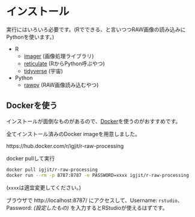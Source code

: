 # インストール

実行にはいろいろ必要です。(Rでできる、と言いつつRAW画像の読み込みにPythonを使います。)

- R
    - [imager](https://github.com/dahtah/imager) (画像処理ライブラリ)
    - [reticulate](https://rstudio.github.io/reticulate/) (RからPython呼ぶやつ)
    - [tidyverse](https://www.tidyverse.org/) (宇宙)
- Python
    - [rawpy](https://pypi.org/project/rawpy/) (RAW画像読み込むやつ)

## Dockerを使う

インストールが面倒なものがあるので、[Docker](https://www.docker.com/)を使うのがおすすめです。

全てインストール済みのDocker imageを用意しました。

https://hub.docker.com/r/igjit/r-raw-processing

docker pullして実行

```sh
docker pull igjit/r-raw-processing
docker run --rm -p 8787:8787 -e PASSWORD=xxxx igjit/r-raw-processing
```

(`xxxx`は適宜変更してください。)

ブラウザで http://localhost:8787/ にアクセスして、Username: `rstudio`、 Password: *(設定したもの)* を入力するとRStudioが使えるはずです。
